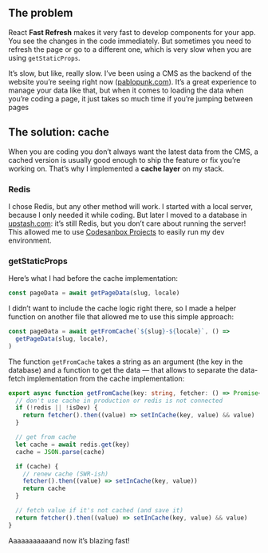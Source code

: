 ## **The problem**

React **Fast Refresh** makes it very fast to develop components for your app. You see the changes in the code immediately. But sometimes you need to refresh the page or go to a different one, which is very slow when you are using `getStaticProps`.

It’s slow, but like, really slow. I’ve been using a CMS as the backend of the website you’re seeing right now ([pablopunk.com](http://pablopunk.com)). It’s a great experience to manage your data like that, but when it comes to loading the data when you’re coding a page, it just takes so much time if you’re jumping between pages

## The solution: cache

When you are coding you don’t always want the latest data from the CMS, a cached version is usually good enough to ship the feature or fix you’re working on. That’s why I implemented a **cache layer** on my stack.

### Redis

I chose Redis, but any other method will work. I started with a local server, because I only needed it while coding. But later I moved to a database in [upstash.com](http://upstash.com): it’s still Redis, but you don’t care about running the server! This allowed me to use [Codesanbox Projects](https://projects.codesandbox.io/) to easily run my dev environment.

### getStaticProps

Here’s what I had before the cache implementation:

~~~ts
const pageData = await getPageData(slug, locale)
~~~

I didn’t want to include the cache logic right there, so I made a helper function on another file that allowed me to use this simple approach:

~~~ts
const pageData = await getFromCache(`${slug}-${locale}`, () =>
  getPageData(slug, locale),
)
~~~

The function `getFromCache` takes a string as an argument (the key in the database) and a function to get the data — that allows to separate the data-fetch implementation from the cache implementation:

~~~ts
export async function getFromCache(key: string, fetcher: () => Promise<any>) {
  // don't use cache in production or redis is not connected
  if (!redis || !isDev) {
    return fetcher().then((value) => setInCache(key, value) && value)
  }

  // get from cache
  let cache = await redis.get(key)
  cache = JSON.parse(cache)

  if (cache) {
    // renew cache (SWR-ish)
    fetcher().then((value) => setInCache(key, value))
    return cache
  }

  // fetch value if it's not cached (and save it)
  return fetcher().then((value) => setInCache(key, value) && value)
}
~~~

Aaaaaaaaaaand now it’s blazing fast!

[](https://ik.imagekit.io/pablopunk/posts/fast-nextjs-cache.gif)
